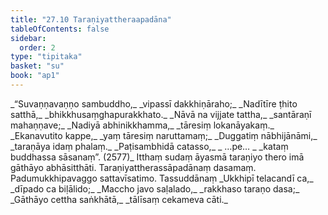 ```yaml
---
title: "27.10 Taraṇiyattheraapadāna"
tableOfContents: false
sidebar:
  order: 2
type: "tipitaka"
basket: "su"
book: "ap1"
---
```



<DynamicBreadcrumb />

<Division number="39" book="ap1">

<Paragraph number="3214" type="verses" book="ap1">
_“Suvaṇṇavaṇṇo sambuddho,_  
_vipassī dakkhiṇāraho;_  
_Nadītīre ṭhito satthā,_  
_bhikkhusaṃghapurakkhato._  

</Paragraph>

</Division>
<Division number="40" book="ap1">

<Paragraph number="3215" type="verses" book="ap1">
_Nāvā na vijjate tattha,_  
_santāraṇī mahaṇṇave;_  
_Nadiyā abhinikkhamma,_  
_tāresiṃ lokanāyakaṃ._  

</Paragraph>

</Division>
<Division number="41" book="ap1">

<Paragraph number="3216" type="verses" book="ap1">
_Ekanavutito kappe,_  
_yaṃ tāresiṃ naruttamaṃ;_  
_Duggatiṃ nābhijānāmi,_  
_taraṇāya idaṃ phalaṃ._  

</Paragraph>

</Division>
<Division number="42" book="ap1">

<Paragraph number="3217" type="verses" book="ap1">
_Paṭisambhidā catasso,_  
_ …pe… _  
_kataṃ buddhassa sāsanaṃ”. (2577)_  

</Paragraph>

<Paragraph number="3218" book="ap1">
Itthaṃ sudaṃ āyasmā taraṇiyo thero imā gāthāyo abhāsitthāti.

</Paragraph>
</Division>

<Paragraph number="3219" type="center" book="ap1">
Taraṇiyattherassāpadānaṃ dasamaṃ.



</Paragraph>

<Paragraph number="3220" type="center" book="ap1">
Padumukkhipavaggo sattavīsatimo.



</Paragraph>

<Paragraph number="3221" type="center" book="ap1">
Tassuddānaṃ


</Paragraph>

<Paragraph number="3222" type="verses" book="ap1">
_Ukkhipī telacandī ca,_  
_dīpado ca biḷālido;_  
_Maccho javo saḷalado,_  
_rakkhaso taraṇo dasa;_  
_Gāthāyo cettha saṅkhātā,_  
_tālīsaṃ cekameva cāti._
</Paragraph>